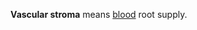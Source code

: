 {{expert}}
{{Expand|date=January 2007}}

'''Vascular stroma''' means [[blood]] root supply.


{{anatomy-stub}}